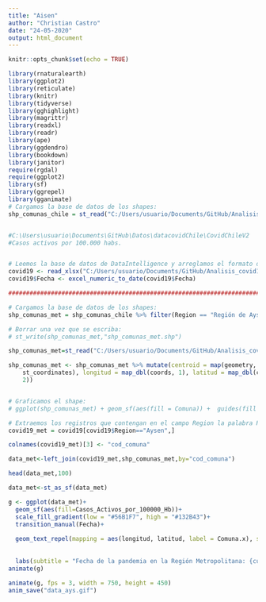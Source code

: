 ```yaml
---
title: "Aisen"
author: "Christian Castro"
date: "24-05-2020"
output: html_document
---
```


```r
knitr::opts_chunk$set(echo = TRUE)
```



```r
library(rnaturalearth)
library(ggplot2)
library(reticulate)
library(knitr)
library(tidyverse)
library(gghighlight)
library(magrittr)
library(readxl)
library(readr)
library(ape)
library(ggdendro)
library(bookdown)
library(janitor)
require(rgdal)
require(ggplot2)
library(sf)
library(ggrepel)
library(gganimate)
# Cargamos la base de datos de los shapes:
shp_comunas_chile = st_read("C:/Users/usuario/Documents/GitHub/Analisis_covid19_con_R/analisis_21_mayo_SIR_GEO/shapes_de_chile/comunas.shp") 


#C:\Users\usuario\Documents\GitHub\Datos\datacovidChile\CovidChileV2
#Casos activos por 100.000 habs.


# Leemos la base de datos de DataIntelligence y arreglamos el formato de la fecha:
covid19 <- read_xlsx("C:/Users/usuario/Documents/GitHub/Analisis_covid19_con_R/analisis_24_mayo/data_20_mayo.xlsx")
covid19$Fecha <- excel_numeric_to_date(covid19$Fecha)

################################################################################################

```

```r

# Cargamos la base de datos de los shapes:
shp_comunas_met = shp_comunas_chile %>% filter(Region == "Región de Aysén del Gral.Ibañez del Campo")

# Borrar una vez que se escriba:
# st_write(shp_comunas_met,"shp_comunas_met.shp")

shp_comunas_met=st_read("C:/Users/usuario/Documents/GitHub/Analisis_covid19_con_R/analisis_21_mayo_SIR_GEO/shp_comunas_met.shp")

shp_comunas_met <- shp_comunas_met %>% mutate(centroid = map(geometry, st_centroid), coords = map(centroid, 
    st_coordinates), longitud = map_dbl(coords, 1), latitud = map_dbl(coords, 
    2))


# Graficamos el shape:
# ggplot(shp_comunas_met) + geom_sf(aes(fill = Comuna)) +  guides(fill = "none")

# Extraemos los registros que contengan en el campo Region la palabra Región de Arica y Parinacota:
covid19_met = covid19[covid19$Region=="Aysen",]

colnames(covid19_met)[3] <- "cod_comuna"

data_met<-left_join(covid19_met,shp_comunas_met,by="cod_comuna")

head(data_met,100)

data_met<-st_as_sf(data_met)
```
```r
g <- ggplot(data_met)+
  geom_sf(aes(fill=Casos_Activos_por_100000_Hb))+
  scale_fill_gradient(low = "#56B1F7", high = "#132B43")+
  transition_manual(Fecha)+
  
  geom_text_repel(mapping = aes(longitud, latitud, label = Comuna.x), size = 3, min.segment.length = 0) +
  
  
  labs(subtitle = "Fecha de la pandemia en la Región Metropolitana: {current_frame}")
animate(g)

animate(g, fps = 3, width = 750, height = 450)
anim_save("data_ays.gif")

```
